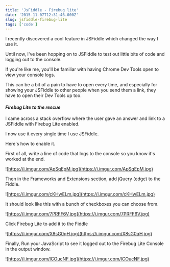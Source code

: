 ```yaml
---
title: 'JsFiddle - Firebug lite'
date: '2015-11-07T12:31:46.000Z'
slug: jsfiddle-firebug-lite
tags: ['code']
---
```


I recently discovered a cool feature in JSFiddle which changed the way I use it.

Until now, I've been hopping on to JSFiddle to test out little bits of code and logging out to the console.

If you're like me, you'll be familiar with having Chrome Dev Tools open to view your console logs.

This can be a bit of a pain to have to open every time, and especially for showing your JSFiddle to other people when you send them a link, they have to open their Dev Tools up too.

#### _Firebug Lite to the rescue_

I came across a stack overflow where the user gave an answer and link to a JSFiddle with Firebug Lite enabled.

I now use it every single time I use JSFiddle.

Here's how to enable it.

First of all, write a line of code that logs to the console so you know it's worked at the end.

![https://i.imgur.com/ApSqEpM.jpg](https://i.imgur.com/ApSqEpM.jpg)

Then in the Frameworks and Extensions section, add jQuery (edge) to the Fiddle.

![https://i.imgur.com/cKHwELm.jpg](https://i.imgur.com/cKHwELm.jpg)

It should look like this with a bunch of checkboxes you can choose from.

![https://i.imgur.com/7PRFF6V.jpg](https://i.imgur.com/7PRFF6V.jpg)

Click Firebug Lite to add it to the Fiddle

![https://i.imgur.com/X8sG0qH.jpg](https://i.imgur.com/X8sG0qH.jpg)

Finally, Run your JavaScript to see it logged out to the Firebug Lite Console in the output window.

![https://i.imgur.com/lCOucNF.jpg](https://i.imgur.com/lCOucNF.jpg)
